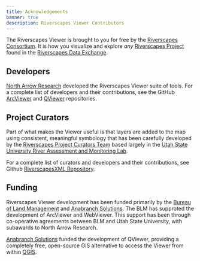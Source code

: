 ```yaml
---
title: Acknowledgements
banner: true
description: Riverscapes Viewer Contributors
---
```


The Riverscapes Viewer is brought to you for free by the [Riverscapes Consortium](http://riverscapes.net). It is how you visualize and explore _any_  [Riverscapes Project](https://developer.riverscapes.net/dev-tools/#projects) found in the [Riverscapes Data Exchange](https://data.riverscapes.net).

## Developers

[North Arrow Research](https://northarrowresearch.com) developed the Riverscapes Viewer suite of tools. For a complete list of developers and their contributions, see the GitHub [ArcViewer](https://github.com/Riverscapes/RaveAddIn/graphs/contributors) and [QViewer](https://github.com/Riverscapes/QRAVEPlugin/graphs/contributors) repositories.

## Project Curators

Part of what makes the Viewer useful is that layers are added to the map using consistent, meaningful symbology that has been carefully developed by the [Riverscapes Project Curators Team](github.com/orgs/Riverscapes/teams/riverscape-project-curators/members) based largely in the [Utah State University River Assessment and Monitoring Lab](http://etal.joewheaton.org).

For a complete list of curators and developers and their contributions, see Github [RiverscapesXML Repository](https://github.com/Riverscapes/RiverscapesXML/graphs/contributors).

## Funding

Riverscapes Viewer development has been funded primarily by the [Bureau of Land Management](https://www.blm.gov/montana-dakotas) and [Anabranch Solutions](http://anabranchsolutions.com). The BLM has supproted the development of ArcViewer and WebViewer. This support has been through co-operative agreements between BLM and Utah State University, with subawards to North Arrow Research. 

[Anabranch Solutions](http://anabranchsolutions.com) funded the development of QViewer, providing a completely free, open-source GIS alternative to access the Viewer from within [QGIS](https://qgis.org/en/site/).
